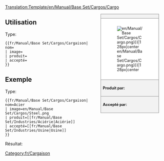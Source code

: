 <noinclude>[[Translation:Template/en/Manual/Base Set/Cargos/Cargo]]</noinclude><noinclude></noinclude><!--
--><div style="float:right; width:15em; font-size:90%; border:1px solid gray; background-color:#f2f2f2; margin-left:1em; margin-bottom:1em">
<div style="text-align:center; border-bottom:1px solid gray"><strong>{{PAGENAME}}</strong></div>
<div style="padding:1em; background-color:white">[[File:{{{image|en/Manual/Base Set/Cargos/Cargo.png}}}|128px|center]]</div>
<div style="border-top:1px solid gray; padding:0.5em"><strong>Produit par:</strong> {{{produced}}}</div>
<div style="border-top:1px solid gray; padding:0.5em"><strong>Accepté par:</strong> {{{accepted}}}</div>
</div><noinclude>

{{en/-}}
==Utilisation==
Type:
<pre>{{fr/Manual/Base Set/Cargos/Cargaison| nom=
| image=
| produit=
| accepté=
}}</pre>

==Exemple==
Type:
<pre>{{fr/Manual/Base Set/Cargos/Cargaison| nom=Acier
| image=en/Manual/Base Set/Cargos/Steel.png
| produit=[[fr/Manual/Base Set/Industries/Aciérie|Aciérie]]
| accepté=[[fr/Manual/Base Set/Industries/Usine|Usine]]
}}</pre>
Résultat:
{{fr/Manual/Base Set/Cargos/Cargaison| nom=Acier
| image=en/Manual/Base Set/Cargos/Steel.png
| produit=[[fr/Manual/Base Set/Industries/Aciérie|Aciérie]]
| accepté=[[fr/Manual/Base Set/Industries/Usine|Usine]]
}}
</noinclude><includeonly>[[Category:fr/Cargaison]]</includeonly>